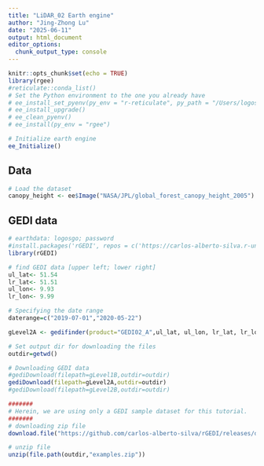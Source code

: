 ```yaml
---
title: "LiDAR_02 Earth engine"
author: "Jing-Zhong Lu"
date: "2025-06-11"
output: html_document
editor_options: 
  chunk_output_type: console
---
```


```r
knitr::opts_chunk$set(echo = TRUE)
library(rgee)
#reticulate::conda_list()
# Set the Python environment to the one you already have
# ee_install_set_pyenv(py_env = "r-reticulate", py_path = "/Users/logos/opt/anaconda3/envs/r-reticulate/bin/python")
# ee_install_upgrade()
# ee_clean_pyenv()
# ee_install(py_env = "rgee")

# Initialize earth engine
ee_Initialize()
```

## Data
```r
# Load the dataset
canopy_height <- ee$Image("NASA/JPL/global_forest_canopy_height_2005")


```


## GEDI data
```r
# earthdata: logosgo; password
#install.packages('rGEDI', repos = c('https://carlos-alberto-silva.r-universe.dev', 'https://cloud.r-project.org'))
library(rGEDI)

# find GEDI data [upper left; lower right]
ul_lat<- 51.54
lr_lat<- 51.51
ul_lon<- 9.93
lr_lon<- 9.99

# Specifying the date range
daterange=c("2019-07-01","2020-05-22")

gLevel2A <- gedifinder(product="GEDI02_A",ul_lat, ul_lon, lr_lat, lr_lon,version="002",daterange=daterange)

# Set output dir for downloading the files
outdir=getwd()

# Downloading GEDI data
#gediDownload(filepath=gLevel1B,outdir=outdir)
gediDownload(filepath=gLevel2A,outdir=outdir)
#gediDownload(filepath=gLevel2B,outdir=outdir)

#######
# Herein, we are using only a GEDI sample dataset for this tutorial.
#######
# downloading zip file
download.file("https://github.com/carlos-alberto-silva/rGEDI/releases/download/datasets/examples.zip",destfile=file.path(outdir, "examples.zip"))

# unzip file 
unzip(file.path(outdir,"examples.zip"))
```





